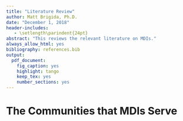 ```yaml
---
title: "Literature Review"
author: Matt Brigida, Ph.D.
date: "December 1, 2018"
header-includes:
   - \setlength\parindent{24pt}
abstract: "This reviews the relevant literature on MDIs."
always_allow_html: yes
bibliography: references.bib
output:
  pdf_document:
    fig_caption: yes
    highlight: tango
    keep_tex: yes
    number_sections: yes
---
```



# The Communities that MDIs Serve 




